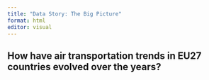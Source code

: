 ```yaml
---
title: "Data Story: The Big Picture"
format: html
editor: visual
---
```


## How have air transportation trends in EU27 countries evolved over the years?
